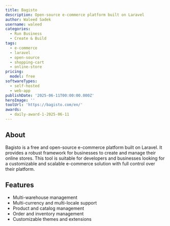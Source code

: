```yaml
---
title: Bagisto
description: Open-source e-commerce platform built on Laravel
author: Waleed Sadek
username: waleed
categories:
  - Run Business
  - Create & Build
tags:
  - e-commerce
  - laravel
  - open-source
  - shopping-cart
  - online-store
pricing:
  model: free
softwareTypes:
  - self-hosted
  - web-app
publishDate: '2025-06-11T00:00:00.000Z'
heroImage: ''
toolUrl: 'https://bagisto.com/en/'
awards:
  - daily-award-1-2025-06-11
---
```

## About
Bagisto is a free and open-source e-commerce platform built on Laravel. It provides a robust framework for businesses to create and manage their online stores. This tool is suitable for developers and businesses looking for a customizable and scalable e-commerce solution with full control over their platform.

## Features
- Multi-warehouse management
- Multi-currency and multi-locale support
- Product and catalog management
- Order and inventory management
- Customizable themes and extensions
